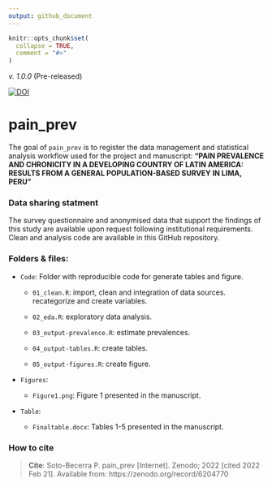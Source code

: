 ```yaml
---
output: github_document
---
```


<!-- README.md is generated from README.Rmd. Please edit that file -->

```r
knitr::opts_chunk$set(
  collapse = TRUE,
  comment = "#>"
)
```

_v. 1.0.0_ (Pre-released) 

[![DOI](https://zenodo.org/badge/461874184.svg)](https://zenodo.org/badge/latestdoi/461874184)

# pain_prev

<!-- badges: start -->
<!-- badges: end -->

The goal of `pain_prev` is to register the data management and statistical 
analysis workflow used for the project and manuscript: 
__"PAIN PREVALENCE AND CHRONICITY IN A DEVELOPING COUNTRY OF LATIN AMERICA: RESULTS FROM A GENERAL POPULATION-BASED SURVEY IN LIMA, PERU"__

### Data sharing statment

The survey questionnaire and anonymised data that support the findings of this study are available upon request following institutional requirements. Clean and analysis code are available in this GitHub repository.

### Folders & files:

- `Code`: Folder with reproducible code for generate tables and figure.

  - `01_clean.R`: import, clean and integration of data sources. recategorize and create variables.
  
  - `02_eda.R`: exploratory data analysis.
  
  - `03_output-prevalence.R`: estimate prevalences.
  
  - `04_output-tables.R`: create tables.
  
  - `05_output-figures.R`: create figure.

- `Figures`: 

  - `Figure1.png`: Figure 1 presented in the manuscript.

- `Table`: 

  - `Finaltable.docx`: Tables 1-5 presented in the manuscript.

### How to cite

> __Cite__: Soto-Becerra P. pain_prev [Internet]. Zenodo; 2022 [cited 2022 Feb 21]. Available from: https://zenodo.org/record/6204770